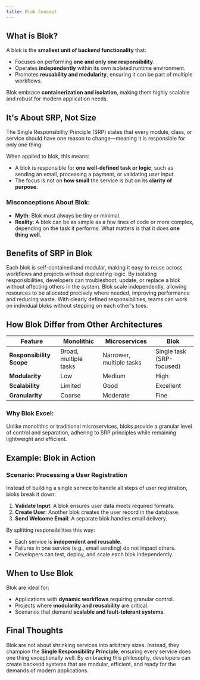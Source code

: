 ```yaml
---
title: Blok Concept
---
```


## What is Blok?  

A blok is the **smallest unit of backend functionality** that:  
- Focuses on performing **one and only one responsibility**.  
- Operates **independently** within its own isolated runtime environment.  
- Promotes **reusability and modularity**, ensuring it can be part of multiple workflows.  

Blok embrace **containerization and isolation**, making them highly scalable and robust for modern application needs.  

## **It's About SRP, Not Size**  

<Tip>  
The Single Responsibility Principle (SRP) states that every module, class, or service should have one reason to change—meaning it is responsible for only one thing.  
</Tip>  

When applied to blok, this means:  
- A blok is responsible for **one well-defined task or logic**, such as sending an email, processing a payment, or validating user input.  
- The focus is not on **how small** the service is but on its **clarity of purpose**.  

### Misconceptions About Blok:  
- **Myth**: Blok must always be tiny or minimal.  
- **Reality**: A blok can be as simple as a few lines of code or more complex, depending on the task it performs. What matters is that it does **one thing well**.  

## Benefits of SRP in Blok  

<CardGroup cols={2}>
  <Card title="Modularity and Reusability" icon="square-1">
   Each blok is self-contained and modular, making it easy to reuse across workflows and projects without duplicating logic.  
  </Card>
  <Card title="Ease of Maintenance" icon="square-2">
    By isolating responsibilities, developers can troubleshoot, update, or replace a blok without affecting others in the system.  
  </Card>
  <Card title="Scalability" icon="square-3">
   Blok scale independently, allowing resources to be allocated precisely where needed, improving performance and reducing waste.  
  </Card>
  <Card title="Enhanced Collaboration" icon="square-4">
    With clearly defined responsibilities, teams can work on individual bloks without stepping on each other's toes.  
  </Card>
</CardGroup>

## How Blok Differ from Other Architectures  

| **Feature**                | **Monolithic**               | **Microservices**         | **Blok**            |  
|----------------------------|------------------------------|---------------------------|-----------------------------|  
| **Responsibility Scope**    | Broad, multiple tasks        | Narrower, multiple tasks  | Single task (SRP-focused)   |  
| **Modularity**              | Low                         | Medium                    | High                        |  
| **Scalability**             | Limited                     | Good                      | Excellent                   |  
| **Granularity**             | Coarse                      | Moderate                  | Fine                        |  

### Why Blok Excel:  
Unlike monolithic or traditional microservices, bloks provide a granular level of control and separation, adhering to SRP principles while remaining lightweight and efficient.  

## Example: Blok in Action  

### Scenario: Processing a User Registration  
Instead of building a single service to handle all steps of user registration, bloks break it down:  
1. **Validate Input**: A blok ensures user data meets required formats.  
2. **Create User**: Another blok creates the user record in the database.  
3. **Send Welcome Email**: A separate blok handles email delivery.  

By splitting responsibilities this way:  
- Each service is **independent and reusable**.  
- Failures in one service (e.g., email sending) do not impact others.  
- Developers can test, deploy, and scale each blok independently.  

## When to Use Blok  

Blok are ideal for:  
- Applications with **dynamic workflows** requiring granular control.  
- Projects where **modularity and reusability** are critical.  
- Scenarios that demand **scalable and fault-tolerant systems**.  

## Final Thoughts  

Blok are not about shrinking services into arbitrary sizes. Instead, they champion the **Single Responsibility Principle**, ensuring every service does one thing exceptionally well. By embracing this philosophy, developers can create backend systems that are modular, efficient, and ready for the demands of modern applications.  

